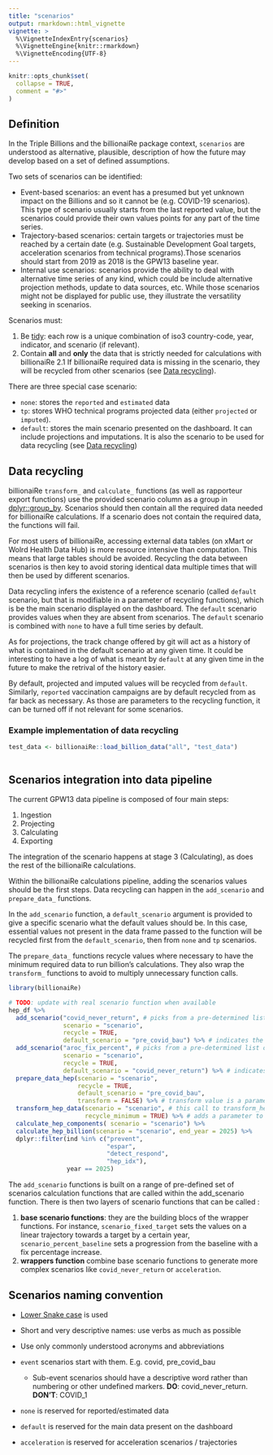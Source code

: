 ```yaml
---
title: "scenarios"
output: rmarkdown::html_vignette
vignette: >
  %\VignetteIndexEntry{scenarios}
  %\VignetteEngine{knitr::rmarkdown}
  %\VignetteEncoding{UTF-8}
---
```


```r
knitr::opts_chunk$set(
  collapse = TRUE,
  comment = "#>"
)
```

## Definition

In the Triple Billions and the billionaiRe package context, `scenarios` are understood as alternative, plausible, description of how the future may develop based on a set of defined assumptions.

Two sets of scenarios can be identified:

-   Event-based scenarios: an event has a presumed but yet unknown impact on the Billions and so it cannot be (e.g. COVID-19 scenarios). This type of scenario usually starts from the last reported value, but the scenarios could provide their own values points for any part of the time series. 
-   Trajectory-based scenarios: certain targets or trajectories must be reached by a certain date (e.g. Sustainable Development Goal targets, acceleration scenarios from technical programs).Those scenarios should start from 2019 as 2018 is the GPW13 baseline year.
-   Internal use scenarios: scenarios provide the ability to deal with alternative time series of any kind, which could be include alternative projection methods, update to data sources, etc. While those scenarios might not be displayed for public use, they illustrate the versatility seeking in scenarios.

Scenarios must:

1.  Be [tidy](https://r4ds.had.co.nz/tidy-data.html): each row is a unique combination of iso3 country-code, year, indicator, and scenario (if relevant).
2.  Contain **all** and **only** the data that is strictly needed for calculations with billionaiRe 2.1 If billionaiRe required data is missing in the scenario, they will be recycled from other scenarios (see [Data recycling]).

There are three special case scenario:

-   `none`: stores the `reported` and `estimated` data
-   `tp`: stores WHO technical programs projected data (either `projected` or `imputed`).
-   `default`: stores the main scenario presented on the dashboard. It can include projections and imputations. It is also the scenario to be used for data recycling (see [Data recycling])

## Data recycling

billionaiRe `transform_` and `calculate_` functions (as well as rapporteur export functions) use the provided scenario column as a group in [dplyr::group_by](https://dplyr.tidyverse.org/reference/group_by.html). Scenarios should then contain all the required data needed for billionaiRe calculations. If a scenario does not contain the required data, the functions will fail.

For most users of billionaiRe, accessing external data tables (on xMart or Wolrd Health Data Hub) is more resource intensive than computation. This means that large tables should be avoided. Recycling the data between scenarios is then key to avoid storing identical data multiple times that will then be used by different scenarios.

Data recycling infers the existence of a reference scenario (called `default` scenario, but that is modifiable in a parameter of recycling functions), which is be the main scenario displayed on the dashboard. The `default` scenario provides values when they are absent from scenarios. The `default` scenario is combined with `none` to have a full time series by default.

As for projections, the track change offered by git will act as a history of what is contained in the default scenario at any given time. It could be interesting to have a log of what is meant by `default` at any given time in the future to make the retrival of the history easier.

By default, projected and imputed values will be recycled from `default`. Similarly, `reported` vaccination campaigns are by default recycled from as far back as necessary. As those are parameters to the recycling function, it can be turned off if not relevant for some scenarios.

### Example implementation of data recycling

```r

test_data <- billionaiRe::load_billion_data("all", "test_data")



```

## Scenarios integration into data pipeline

The current GPW13 data pipeline is composed of four main steps:

1.  Ingestion
2.  Projecting
3.  Calculating
4.  Exporting

The integration of the scenario happens at stage 3 (Calculating), as does the rest of the billionaiRe calculations.

Within the billionaiRe calculations pipeline, adding the scenarios values should be the first steps. Data recycling can happen in the `add_scenario` and `prepare_data_` functions.

In the `add_scenario` function, a `default_scenario` argument is provided to give a specific scenario what the default values should be. In this case, essential values not present in the data frame passed to the function will be recycled first from the `default_scenario`, then from `none` and `tp` scenarios.

The `prepare_data_` functions recycle values where necessary to have the minimum required data to run billion's calculations. They also wrap the `transform_` functions to avoid to multiply unnecessary function calls.

```r
library(billionaiRe)

# TODO: update with real scenario function when available
hep_df %>%
  add_scenario("covid_never_return", # picks from a pre-determined list of scenarios
               scenario = "scenario",
               recycle = TRUE,
               default_scenario = "pre_covid_bau") %>% # indicates the scenario used as the default (in addition to `none` and `tp`, where relevant).
  add_scenario("aroc_fix_percent", # picks from a pre-determined list of scenarios
               scenario = "scenario",
               recycle = TRUE,
               default_scenario = "covid_never_return") %>% # indicates the scenario used as the default (in addition to `none` and `tp`, where relevant)
  prepare_data_hep(scenario = "scenario",
                   recycle = TRUE,
                   default_scenario = "pre_covid_bau",
                   transform = FALSE) %>% # transform value is a parameter.
  transform_hep_data(scenario = "scenario", # this call to transform_hep_data could have been redundant if `transform` was TRUE in `prepare_hep_data`
                     recycle_minimum = TRUE) %>% # adds a parameter to `transform_` functions to recycle minimum data required for calculations
  calculate_hep_components( scenario = "scenario") %>%
  calculate_hep_billion(scenario = "scenario", end_year = 2025) %>%
  dplyr::filter(ind %in% c("prevent",
                           "espar",
                           "detect_respond",
                           "hep_idx"),
                year == 2025)
```

The `add_scenario` functions is built on a range of pre-defined set of scenarios calculation functions that are called within the add_scenario function. There is then two layers of scenario functions that can be called : 

1.    **base scenario functions**: they are the building blocs of the wrapper functions. For instance, `scenario_fixed_target` sets the values on a linear trajectory towards a target by a certain year, `scenario_percent_baseline` sets a progression from the baseline with a fix percentage increase.
2.    **wrappers function** combine base scenario functions to generate more complex scenarios like `covid_never_return` or `acceleration`.

## Scenarios naming convention

-   [Lower Snake case](https://en.wikipedia.org/wiki/Snake_case) is used

-   Short and very descriptive names: use verbs as much as possible

-   Use only commonly understood acronyms and abbreviations

-   `event` scenarios start with them. E.g. covid, pre_covid_bau

    -   Sub-event scenarios should have a descriptive word rather than numbering or other undefined markers. **DO**: covid_never_return. **DON'T**: COVID_1

-   `none` is reserved for reported/estimated data

-   `default` is reserved for the main data present on the dashboard

-   `acceleration` is reserved for acceleration scenarios / trajectories
